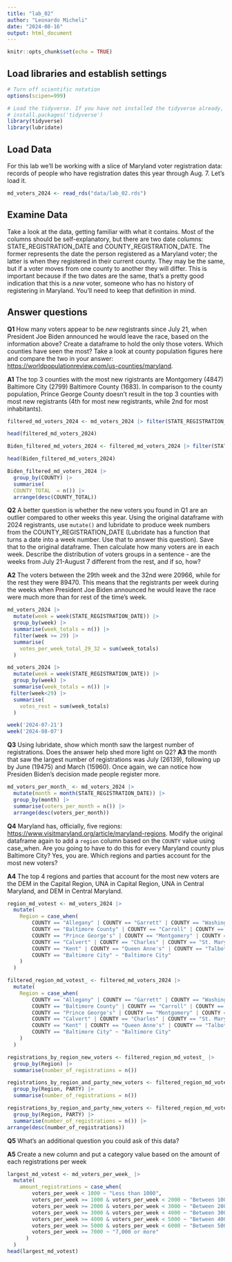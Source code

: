 ```yaml
---
title: "lab_02"
author: "Leonardo Micheli"
date: "2024-08-16"
output: html_document
---
```


```r
knitr::opts_chunk$set(echo = TRUE)
```

## Load libraries and establish settings

```r
# Turn off scientific notation
options(scipen=999)

# Load the tidyverse. If you have not installed the tidyverse already, remove the # from the next line and run it first.  
# install.packages('tidyverse')
library(tidyverse)
library(lubridate)
```

## Load Data

For this lab we'll be working with a slice of Maryland voter registration data: records of people who have registration dates this year through Aug. 7. Let's load it.

```r
md_voters_2024 <- read_rds("data/lab_02.rds")
```

## Examine Data

Take a look at the data, getting familiar with what it contains. Most of the columns should be self-explanatory, but there are two date columns: STATE_REGISTRATION_DATE and COUNTY_REGISTRATION_DATE. The former represents the date the person registered as a Maryland voter; the latter is when they registered in their current county. They may be the same, but if a voter moves from one county to another they will differ. This is important because if the two dates are the same, that's a pretty good indication that this is a *new* voter, someone who has no history of registering in Maryland. You'll need to keep that definition in mind.

## Answer questions

**Q1** How many voters appear to be *new* registrants since July 21, when President Joe Biden announced he would leave the race, based on the information above? Create a dataframe to hold the only those voters. Which counties have seen the most? Take a look at county population figures here and compare the two in your answer: <https://worldpopulationreview.com/us-counties/maryland>.

**A1** The top 3 counties with the most new rigistrants are Montgomery (4847) Baltimore City (2799) Baltimore County (1683). In comparison to the county population, Prince George County doesn't result in the top 3 counties with most new registrants (4th for most new registrants, while 2nd for most inhabitants).

```r
filtered_md_voters_2024 <- md_voters_2024 |> filter(STATE_REGISTRATION_DATE == COUNTY_REGISTRATION_DATE)

head(filtered_md_voters_2024)
```

```r

Biden_filtered_md_voters_2024 <- filtered_md_voters_2024 |> filter(STATE_REGISTRATION_DATE > as_date("2024-07-21"))

head(Biden_filtered_md_voters_2024)

```

```r
Biden_filtered_md_voters_2024 |> 
  group_by(COUNTY) |>
  summarise(
  COUNTY_TOTAL  = n()) |>
  arrange(desc(COUNTY_TOTAL))
```



**Q2** A better question is whether the new voters you found in Q1 are an outlier compared to other weeks this year. Using the original dataframe with 2024 registrants, use `mutate()` and lubridate to produce week numbers from the COUNTY_REGISTRATION_DATE (Lubridate has a function that turns a date into a week number. Use that to answer this question). Save that to the original dataframe. Then calculate how many voters are in each week. Describe the distribution of voters groups in a sentence - are the weeks from July 21-August 7 different from the rest, and if so, how?

**A2** The voters between the 29th week and the 32nd were 20966, while for the rest they were 89470. This means that the registrants per week during the weeks when President Joe Biden announced he would leave the race were much more than for rest of the time's week. 

```r
md_voters_2024 |>
  mutate(week = week(STATE_REGISTRATION_DATE)) |>
  group_by(week) |>
  summarise(week_totals = n()) |>
  filter(week >= 29) |>
  summarise(
    votes_per_week_total_29_32 = sum(week_totals)
  ) 

md_voters_2024 |>
  mutate(week = week(STATE_REGISTRATION_DATE)) |>
  group_by(week) |>
  summarise(week_totals = n()) |>
 filter(week<29) |>
  summarise(
    votes_rest = sum(week_totals)   
  )

```

```r
week('2024-07-21')
week('2024-08-07')
```


**Q3** Using lubridate, show which month saw the largest number of registrations. Does the answer help shed more light on Q2? 
**A3** the month that saw the largest number of registrations was July (26139), following up by June (19475) and March (15960). Once again, we can notice how Presiden Biden's decision made people register more. 

```r
md_voters_per_month_ <- md_voters_2024 |>
  mutate(month = month(STATE_REGISTRATION_DATE)) |>
  group_by(month) |>
  summarise(voters_per_month = n()) |>
  arrange(desc(voters_per_month))

```



**Q4** Maryland has, officially, five regions: <https://www.visitmaryland.org/article/maryland-regions>. Modify the original dataframe again to add a `region` column based on the `COUNTY` value using case_when. Are you going to have to do this for every Maryland county plus Baltimore City? Yes, you are. Which regions and parties account for the most new voters?

**A4** The top 4 regions and parties that account for the most new voters are the DEM in the Capital Region, UNA in Capital Region, UNA in Central Maryland, and DEM in Central Maryland.  

```r

region_md_votest <- md_voters_2024 |>
  mutate(
    Region = case_when(
        COUNTY == "Allegany" | COUNTY == "Garrett" | COUNTY == "Washington" ~ "Western Maryland",
        COUNTY == "Baltimore County" | COUNTY == "Carroll" | COUNTY == "Harford" | COUNTY == "Howard" | COUNTY == "Anne Arundel" ~ "Central Maryland",
        COUNTY == "Prince George's" | COUNTY == "Montgomery" | COUNTY == "Frederick" ~ "Capital Region",
        COUNTY == "Calvert" | COUNTY == "Charles" | COUNTY == "St. Mary's" ~ "Southern Maryland",
        COUNTY == "Kent" | COUNTY == "Queen Anne's" | COUNTY == "Talbot" | COUNTY == "Caroline" | COUNTY == "Dorchester" | COUNTY == "Wicomico" | COUNTY == "Somerset" | COUNTY == "Worcester" | COUNTY == "Cecil" ~ "Eastern Shore",
        COUNTY == "Baltimore City" ~ "Baltimore City"
    )
  )


```

```r
filtered_region_md_votest_ <- filtered_md_voters_2024 |>
  mutate(
    Region = case_when(
        COUNTY == "Allegany" | COUNTY == "Garrett" | COUNTY == "Washington" ~ "Western Maryland",
        COUNTY == "Baltimore County" | COUNTY == "Carroll" | COUNTY == "Harford" | COUNTY == "Howard" | COUNTY == "Anne Arundel" ~ "Central Maryland",
        COUNTY == "Prince George's" | COUNTY == "Montgomery" | COUNTY == "Frederick" ~ "Capital Region",
        COUNTY == "Calvert" | COUNTY == "Charles" | COUNTY == "St. Mary's" ~ "Southern Maryland",
        COUNTY == "Kent" | COUNTY == "Queen Anne's" | COUNTY == "Talbot" | COUNTY == "Caroline" | COUNTY == "Dorchester" | COUNTY == "Wicomico" | COUNTY == "Somerset" | COUNTY == "Worcester" | COUNTY == "Cecil" ~ "Eastern Shore",
        COUNTY == "Baltimore City" ~ "Baltimore City"
    )
  )
```


```r
registrations_by_region_new_voters <- filtered_region_md_votest_ |>
  group_by(Region) |>
  summarise(number_of_registrations = n())

```

```r
registrations_by_region_and_party_new_voters <- filtered_region_md_votest_ |>
  group_by(Region, PARTY) |>
  summarise(number_of_registrations = n())
```

```r
registrations_by_region_and_party_new_voters <- filtered_region_md_votest_ |>
  group_by(Region, PARTY) |>
  summarise(number_of_registrations = n()) |>
arrange(desc(number_of_registrations))
```


**Q5** What's an additional question you could ask of this data?

**A5** Create a new column and put a category value based on the amount of each registrations per week

```r
largest_md_votest <- md_voters_per_week_ |>
  mutate(
    amount_registrations = case_when(
        voters_per_week < 1000 ~ "Less than 1000",
        voters_per_week >= 1000 & voters_per_week < 2000 ~ "Between 1000 and 1999",
        voters_per_week >= 2000 & voters_per_week < 3000 ~ "Between 2000 and 2999",
        voters_per_week >= 3000 & voters_per_week < 4000 ~ "Between 3000 and 3999",
        voters_per_week >= 4000 & voters_per_week < 5000 ~ "Between 4000 and 4999",
        voters_per_week >= 5000 & voters_per_week < 6000 ~ "Between 5000 and 5999",
        voters_per_week >= 7000 ~ "7,000 or more"
      )
  )
head(largest_md_votest)
```

